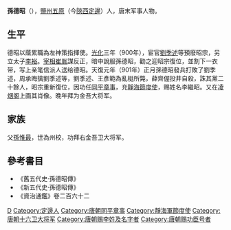 {{Otheruses|other=名为孙德昭的其他人物|孙辉}}

'''孫德昭'''（{{bd|？||？|catIdx=S}}），[[鹽州|鹽州]][[五原|五原]]（今[[陝西|陝西]][[定邊|定邊]]）人，唐末军事人物。

== 生平 ==
德昭以蔭累職為左神策指揮使。[[光化|光化]]三年（900年），宦官[[劉季述|劉季述]]等預廢昭宗，另立太子[[李裕|李裕]]。[[宰相|宰相]][[崔胤|崔胤]]謀反正，暗中說服孫德昭，勸之迎昭宗復位，並割下一衣带，写上亲笔信派人送给德昭。天復元年（901年）正月孫德昭發兵打敗了劉季述，周承晦擒劉季述等，劉季述、王彥範為亂梃所斃，薛齊偓投井自殺，誅其黨二十餘人，昭宗重新復位，因功任[[同平章事|同平章事]]，充[[靜海節度使|靜海節度使]]，赐姓名李繼昭。又在[[凌烟阁|凌烟阁]]上画其肖像。晚年拜为金吾大将军。

== 家族 ==
父[[孫惟最|孫惟最]]，世為州校，功拜右金吾卫大将军。

==參考書目==
* 《舊五代史‧孫德昭傳》
* 《新五代史‧孫德昭傳》
* 《資治通鑑》卷二百六十二

{{Authority control}}

{{DEFAULTSORT:S}}
[[Category:孙姓|D]]
[[Category:定邊人|Category:定邊人]]
[[Category:唐朝同平章事|Category:唐朝同平章事]]
[[Category:靜海軍節度使|Category:靜海軍節度使]]
[[Category:唐朝十六卫大将军|Category:唐朝十六卫大将军]]
[[Category:唐朝赐李姓及名字者|Category:唐朝赐李姓及名字者]]
[[Category:唐朝赐功臣号者|Category:唐朝赐功臣号者]]
